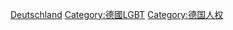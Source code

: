 {{Catmore}}

[[Category:欧洲各国LGBT权益|Deutschland]]
[[Category:德國LGBT|Category:德國LGBT]]
[[Category:德国人权|Category:德国人权]]
